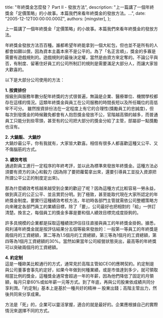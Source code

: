 
  title: "年終獎金怎麼發？ Part II - 發放方法",
  description: "上一篇講了一個年終獎金「定價策略」的小故事。本篇我們來看年終獎金的發放方法。...",
  date: "2005-12-12T00:00:00.000Z",
  authors: [mingster],
};

<p>上一篇講了一個年終獎金「定價策略」的小故事。本篇我們來看年終獎金的發放方法。</p>
<p>年終獎金發放方法百百種。誰都希望年終能拿到一個大紅包，但也並不是所有的人都會如願以償，因為資本主義本來不是公平的。為了「名正言順」，獎金的多寡是需要有遊戲規則的。遊戲規則的最後決定權，當然是由資方來定奪的。不論公平與否，有制度、留著住好員工的公司所制訂的規則是需要滿足大部分人，而讓大家皆大歡喜的。</p>
<p>以下是大部分公司使用的方法：</p>
<p><strong>1. 按資排份<br /></strong>按級別與服務年數分配年終獎的方式很普遍，無論是企業、醫療單位、機關學校都存在這樣的情況。這類年終獎金與員工在公司服務的時間長短以及所任職位的高低牢不可分。 雖然按資排份法在一定程度上有它的合理性(獎勵員工的忠誠度)，但每次到發獎金的時候難免都會有人抱怨獎金發放不公，官階越高領的越多，而普通員工只能分到些零頭，甚至有的公司把大部分的獎金分給了主管，部屬卻一點獎勵也沒有。</p>
<p><strong>2. 大鍋飯、 大鍋炒<br /></strong>大鍋炒最公平，你有我就有，大家皆大歡喜。相信有很多人都喜歡這種又公平、又不傷腦筋的方式。</p>
<p><strong>3. 績效考核 </strong><br />通過對員工進行一定程序的年終考評，並以此為標準來發放年終獎金。這種方法必須要有資方的決心和毅力 (因為除了要把蘿蔔拿出來，還要引導員工並投入資源把所謂公平公正的制度定出來)。</p>
<p>那為什麼績效考核越來越受到企業的歡迎了呢？因為這種方式比較容易一勞永益，做到真正的公正公平、並且賞罰分明。到了極致，甚至能取代現在大家所認定的年終獎金制度。要實行這種績效考核方法，年初時各部門主管就需依公司整體策略方向來確定各部門員工的業績目標，除了「要」，公司最好也把相對的「給」一併訂清楚。換言之，每個員工的獎金多寡是要和個人績效目標完成度掛鉤的。</p>
<p>許多具規模的企業都是採取這種績效評估往往直接與員工的年終獎金掛鉤。據悉，飛利浦年終獎金就是按評估結果分五個等級來發放的：一般第一等員工的年終獎是兩個月的工資總額，第二等為1.5個月的工資總額，第三等為1個月的工資總額，第四等為1個月工資總額的30%。當然如果當年公司經營狀態突出，最高等的年終獎可以突破兩個月的工資總額。</p>
<p><strong>4. 約定制<br /></strong>這是一種歐美比較通行的方式，通常見於高階主管如CEO的應聘契約。約定制是與公司董事會事先約定好，如果今年做到何種業績，或是市值達到多少，就可領取相當比例的獎金，這種獎金通常會超過一年的年薪，因為他們降低了固定的月領額，每月只拿60%或如年薪一元等方式。到了年底，再與公司股東依成績共同分享利潤。「約定制」基本上是基於一種共好的精神 ─ 股東出錢；高階主管出力，然後共同來分享成果。</p>
<p>方法是「死」的，企業可以靈活掌握，適合的就是最好的。企業應根據自己的實際情況來選擇不同的方式。</p>
